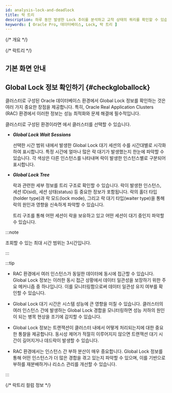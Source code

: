 ```yaml
---
id: analysis-lock-and-deadlock
title: 락 트리
description: 하루 동안 발생한 Lock 추이를 분석하고 교착 상태의 쿼리를 확인할 수 있습니다.
keywords: [ Oracle Pro, 데이터베이스, Lock, 락 트리 ]
---
```


{/* 개요 */}

<Analysislockdesc />

{/* 락트리 */}

<Dblocktreedesc />

## 기본 화면 안내


<Dblocktreeusingbasic />

## Global Lock 정보 확인하기 {#checkgloballock}

클러스터로 구성된 Oracle 데이터베이스 환경에서 Global Lock 정보를 확인하는 것은 여러 가지 중요한 장점을 제공합니다. 특히, Oracle Real Application Clusters (RAC) 환경에서 이러한 정보는 성능 최적화와 문제 해결에 필수적입니다.

클러스터로 구성된 환경이라면 <Cmdname sid="instance" className="uitext" />에서 클러스터를 선택할 수 있습니다.

<ImgLang img="db-locktree-cluster-chart.png" desc="락 트리" />

* ***Global Lock Wait Sessions***

  선택한 시간 범위 내에서 발생한 Global Lock 대기 세션의 수를 시간대별로 시각화하여 표시합니다. 특정 시간에 얼마나 많은 락 대기가 발생했는지 한눈에 파악할 수 있습니다. 각 색상은 다른 인스턴스를 나타내며 락이 발생한 인스턴스별로 구분되어 표시합니다.

* ***Global Lock Tree***

  락과 관련한 세부 정보를 트리 구조로 확인할 수 있습니다. 락이 발생한 인스턴스, 세션 ID(<UI>sid</UI>), 세션 상태(<UI>status</UI>) 등 중요한 정보가 포함됩니다. 락의 홀더 타입(<UI>holder type</UI>)과 락 모드(<UI>lock mode</UI>), 그리고 락 대기 타입(<UI>waiter type</UI>)을 통해 락의 원인과 영향을 신속하게 파악할 수 있습니다.

  트리 구조를 통해 어떤 세션이 락을 보유하고 있고 어떤 세션이 대기 중인지 파악할 수 있습니다.

:::note

조회할 수 있는 최대 시간 범위는 3시간입니다.

:::

:::tip

* RAC 환경에서 여러 인스턴스가 동일한 데이터에 동시에 접근할 수 있습니다. Global Lock 정보는 이러한 동시 접근 상황에서 데이터 일관성을 보장하기 위한 주요 메커니즘 중 하나입니다. 이를 모니터링함으로써 데이터 일관성 유지 여부를 확인할 수 있습니다.

* Global Lock 대기 시간은 시스템 성능에 큰 영향을 미칠 수 있습니다. 클러스터의 여러 인스턴스 간에 발생하는 Global Lock 경합을 모니터링하면 성능 저하의 원인이 되는 병목 현상을 조기에 감지할 수 있습니다. 

* Global Lock 정보는 트랜잭션이 클러스터 내에서 어떻게 처리되는지에 대한 중요한 통찰을 제공합니다. 동시성 제어가 적절히 이루어지지 않으면 트랜잭션 대기 시간이 길어지거나 데드락이 발생할 수 있습니다.

* RAC 환경에서는 인스턴스 간 부하 분산이 매우 중요합니다. Global Lock 정보를 통해 어떤 인스턴스가 더 많은 경합을 겪고 있는지 파악할 수 있으며, 이를 기반으로 부하를 재분배하거나 리소스 관리를 개선할 수 있습니다.

:::

{/* 락트리 컬럼 정보 */}

<Oraclecolumn level={2} />